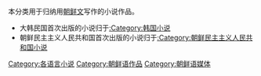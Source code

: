 本分类用于归纳用[[朝鲜文|朝鲜文]]写作的小说作品。
*大韩民国首次出版的小说归于[[:Category:韩国小说|:Category:韩国小说]]
*朝鲜民主主义人民共和国首次出版的小说归于[[:Category:朝鲜民主主义人民共和国小说|:Category:朝鲜民主主义人民共和国小说]]

[[Category:各语言小说|Category:各语言小说]]
[[Category:朝鲜语作品|Category:朝鲜语作品]]
[[Category:朝鲜语媒体|Category:朝鲜语媒体]]